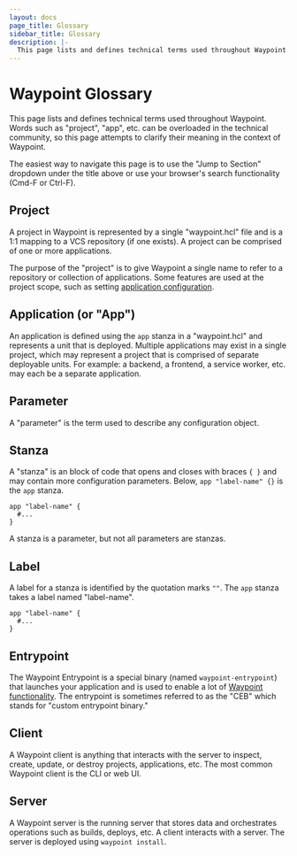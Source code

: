 ```yaml
---
layout: docs
page_title: Glossary
sidebar_title: Glossary
description: |-
  This page lists and defines technical terms used throughout Waypoint. Words such as "project", "app", etc. can be overloaded in the technical community, so this page attempts to clarify their meaning in the context of Waypoint.
---
```


# Waypoint Glossary

This page lists and defines technical terms used throughout Waypoint. Words
such as "project", "app", etc. can be overloaded in the technical community,
so this page attempts to clarify their meaning in the context of Waypoint.

The easiest way to navigate this page is to use the "Jump to Section"
dropdown under the title above or use your browser's search functionality
(Cmd-F or Ctrl-F).

## Project

A project in Waypoint is represented by a single "waypoint.hcl" file
and is a 1:1 mapping to a VCS repository (if one exists). A project can
be comprised of one or more applications.

The purpose of the "project" is to give Waypoint a single name to refer
to a repository or collection of applications. Some features are used at
the project scope, such as setting [application configuration](/docs/app-config).

## Application (or "App")

An application is defined using the `app` stanza in a "waypoint.hcl" and
represents a unit that is deployed. Multiple applications may exist in
a single project, which may represent a project that is comprised of
separate deployable units. For example: a backend, a frontend, a service
worker, etc. may each be a separate application.

## Parameter

A "parameter" is the term used to describe any configuration object.

## Stanza

A "stanza" is an block of code that opens and closes with braces `{ }`
and may contain more configuration parameters. Below, `app "label-name" {}` is
the `app` stanza.

```hcl
app "label-name" {
  #...
}
```

A stanza is a parameter, but not all parameters are stanzas.

## Label

A label for a stanza is identified by the quotation marks `""`.
The `app` stanza takes a label named "label-name".

```hcl
app "label-name" {
  #...
}
```

## Entrypoint

The Waypoint Entrypoint is a special binary (named `waypoint-entrypoint`) that
launches your application and is used to enable a lot of
[Waypoint functionality](/docs/entrypoint#functionality).
The entrypoint is sometimes referred to as the "CEB" which stands for
"custom entrypoint binary."

## Client

A Waypoint client is anything that interacts with the server to inspect,
create, update, or destroy projects, applications, etc. The most common
Waypoint client is the CLI or web UI.

## Server

A Waypoint server is the running server that stores data and orchestrates
operations such as builds, deploys, etc. A client interacts with a server.
The server is deployed using `waypoint install`.
